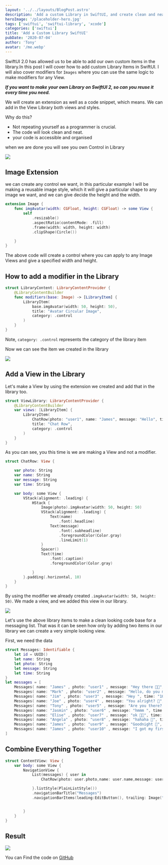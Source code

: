 ```yaml
---
layout: '../../layouts/BlogPost.astro'
description: 'Add a custom Library in SwiftUI, and create clean and neat projects. Create modiefrs for Images, List, NavigationView and more'
heroImage: '/placeholder-hero.jpg'
tags: ['swiftui', 'swiftui-library', 'xcode']
categories: ['swiftui']
title: 'Add a Custom Library SwiftUI'
pubDate: '2020-07-04'
author: 'Tony'
avatar: '/me.webp'
---
```


SwiftUI 2.0 has allowed us to be able to add our own custom items in the library.In this post I will cover how to add custom Library Items in SwiftUI. I will also cover modifiers for `Images` where you can use the same logic to make modifiers for any View.

_**If you want to make your own Library on SwiftUI 2, so can you reuse it every time you need.**_

We will create an extension as well as a code snippet, which means. We can add in the View Library both views and styles.

Why do this?

- Not repeating yourself as a programmer is crucial.
- The code will look clean and neat.
- your code is accessible and organised

when we are done you will see you own Control in Library

![](/images/screenshot-2020-09-30-at-09.46.54.png)

## Image Extension

we can create any control we want, in this particular example I will be making a reusable image style, which it will give a particular shape to any image we want, and we can give decide the height and the width.

```swift
extension Image {
    func imgAvatar(width: CGFloat, height: CGFloat) -> some View {
        self
            .resizable()
            .aspectRatio(contentMode: .fill)
            .frame(width: width, height: width)
            .clipShape(Circle())

    }
}
```

The above code will create a control where you can apply to any Image Views and give a specified width and height.

## How to add a modifier in the Library

```swift
struct LibraryContent: LibraryContentProvider {
    @LibraryContentBuilder
    func modifiers(base: Image) -> [LibraryItem] {
        LibraryItem(
            base.imgAvatar(width: 50, height: 50),
            title: "Avatar Circular Image",
            category: .control
        )
    }
}
```

Note, `category: .control` represents the category of the library item

Now we can see the item we created in the library

![](/images/Screenshot-2020-10-27-at-16.27.11-1024x746.png)

## Add a View in the Library

Let's make a View by using the extension we created and add that in the library too.

```swift
struct ViewLibrary: LibraryContentProvider {
    @LibraryContentBuilder
    var views: [LibraryItem] {
        LibraryItem(
            ChatRow(photo: "user1", name: "James", message: "Hello", time: "20:20"),
            title: "Chat Row",
            category: .control
        )
    }
}
```

As you can see, you this time is we are making a View and not a modifier.

```swift
struct ChatRow: View {

    var photo: String
    var name: String
    var message: String
    var time: String

    var body: some View {
        VStack(alignment: .leading) {
            HStack {
                Image(photo).imgAvatar(width: 50, height: 50)
                VStack(alignment: .leading) {
                    Text(name)
                        .font(.headline)
                    Text(message)
                        .font(.subheadline)
                        .foregroundColor(Color.gray)
                        .lineLimit(1)
                }
                Spacer()
                Text(time)
                    .font(.caption)
                    .foregroundColor(Color.gray)

            }
        }.padding(.horizontal, 10)
    }
}
```

By using the modifier we already created `.imgAvatar(width: 50, height: 50)`. We made a view, and we added this view in our library.

![](/images/Screenshot-2020-11-07-at-01.35.24-1024x746.png)

Let's use the above library items to make a clean looking code base for a messaging list. That was it can be seen how only by adding two items in our library we can create a very simple looking view.

First, we need the data

```swift
struct Messages: Identifiable {
    let id = UUID()
    let name: String
    let photo: String
    let message: String
    let time: String
}
let messages = [
    Messages( name: "James" , photo: "user1" , message: "Hey there 🤚🏻", time: "12:30"),
    Messages( name: "Mark" , photo: "user2" , message: "Hello, do you mind to pick up a coffe for me?", time: "12:24"),
    Messages( name: "Jim" , photo: "user3" , message: "Hey ", time: "10:30"),
    Messages( name: "Joe" , photo: "user4" , message: "You alright? 🤚", time: "9:30"),
    Messages( name: "Tony" , photo: "user5" , message: "Are you there? 🤔", time: "5:30"),
    Messages( name: "Jasmin" , photo: "user6" , message: "hmmm ", time: "22:10"),
    Messages( name: "Elise" , photo: "user7" , message: "ok 👍🏻", time: "22:00"),
    Messages( name: "Angela" , photo: "user8" , message: "hahaha 🤭", time: "21:50"),
    Messages( name: "James" , photo: "user9" , message: "Goodnight 🥱", time: "21:20"),
    Messages( name: "James" , photo: "user10" , message: "I got my first donate 🤑", time: "20:40"),
]
```

## Combine Everything Together

```swift
struct ContentView: View {
    var body: some View {
        NavigationView {
            List(messages) { user in
                ChatRow(photo: user.photo,name: user.name,message: user.message, time: user.time)

            }.listStyle(PlainListStyle())
            .navigationBarTitle("Messages")
            .navigationBarItems(leading:EditButton(), trailing: Image("user").imgAvatar(width: 30, height: 30))


        }
    }
}
```

## Result

![](/images/Screenshot-2020-11-07-at-03.37.20-519x1024.png)

You can Find the code on [GitHub](https://github.com/MyNameIsBond/libraryitem)
